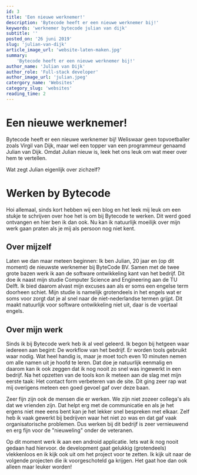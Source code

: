 ```yaml
---
id: 3
title: 'Een nieuwe werknemer!'
description: 'Bytecode heeft er een nieuwe werknemer bij!'
keywords: 'werknemer bytecode julian van dijk'
subtitle: ''
posted_on: '26 juni 2019'
slug: 'julian-van-dijk'
article_image_url: 'website-laten-maken.jpg'
summary:
    'Bytecode heeft er een nieuwe werknemer bij!'
author_name: 'Julian van Dijk'
author_role: 'Full-stack developer'
author_image_url: 'julian.jpeg'
catergory_name: 'Websites'
category_slug: 'websites'
reading_time: 2
---
```


# Een nieuwe werknemer!

Bytecode heeft er een nieuwe werknemer bij! Weliswaar geen topvoetballer zoals Virgil van Dijk, maar wel een topper van een programmeur genaamd Julian van Dijk. Omdat Julian nieuw is, leek het ons leuk om wat meer over hem te vertellen.

Wat zegt Julian eigenlijk over zichzelf?

# Werken by Bytecode

Hoi allemaal, sinds kort hebben wij een blog en het leek mij leuk om een stukje te schrijven over hoe het is om bij Bytecode te werken. Dit werd goed ontvangen en hier ben ik dan ook. Nu kan ik natuurlijk moeilijk over mijn werk gaan praten als je mij als persoon nog niet kent.

## Over mijzelf

Laten we dan maar meteen beginnen: Ik ben Julian, 20 jaar en (op dit moment) de nieuwste werknemer bij ByteCode BV. Samen met de twee grote bazen werk ik aan de software ontwikkeling kant van het bedrijf. Dit doe ik naast mijn studie Computer Science and Engineering aan de TU Delft. Ik bied daarom alvast mijn excuses aan als er soms een engelse term doorheen schiet. Mijn studie is namelijk grotendeels in het engels wat er soms voor zorgt dat je al snel naar de niet-nederlandse termen grijpt. Dit maakt natuurlijk voor software ontwikkeling niet uit, daar is de voertaal engels.
 
## Over mijn werk

Sinds ik bij Bytecode werk heb ik al veel geleerd. Ik begon bij hetgeen waar iedereen aan begint: De workflow van het bedrijf. Er worden tools gebruikt waar nodig. Wat heel handig is, maar je moet toch even 10 minuten nemen om alle namen uit je hoofd te leren. Dat doe je natuurlijk eenmalig en daarom kan ik ook zeggen dat ik nog nooit zo snel was ingewerkt in een bedrijf. Na het opzetten van de tools kon ik meteen aan de slag met mijn eerste taak: Het contact form verbeteren van de site. Dit ging zeer rap wat mij overigens meteen een goed gevoel gaf over deze baan. 
 
Zeer fijn zijn ook de mensen die er werken. We zijn niet zozeer collega's als dat we vrienden zijn. Dat helpt erg met de communicatie en als je het ergens niet mee eens bent kan je het lekker snel bespreken met elkaar. Zelf heb ik vaak gewerkt bij bedrijven waar het niet zo was en dat gaf vaak organisatorische problemen. Dus werken bij dit bedrijf is zeer vernieuwend en erg fijn voor de "nieuweling" onder de veteranen.
 
Op dit moment werk ik aan een android applicatie. Iets wat ik nog nooit gedaan had hiervoor. de development gaat gelukkig (grotendeels) vlekkenloos en ik kijk ook uit om het project voor te zetten. Ik kijk uit naar de volgende projecten die ik voorgeschoteld ga krijgen. Het gaat hoe dan ook alleen maar leuker worden!
